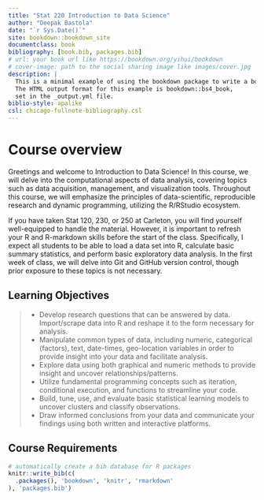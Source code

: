 ```yaml
--- 
title: "Stat 220 Introduction to Data Science"
author: "Deepak Bastola"
date: "`r Sys.Date()`"
site: bookdown::bookdown_site
documentclass: book
bibliography: [book.bib, packages.bib]
# url: your book url like https://bookdown.org/yihui/bookdown
# cover-image: path to the social sharing image like images/cover.jpg
description: |
  This is a minimal example of using the bookdown package to write a book.
  The HTML output format for this example is bookdown::bs4_book,
  set in the _output.yml file.
biblio-style: apalike
csl: chicago-fullnote-bibliography.csl
---
```



# Course overview {-}

Greetings and welcome to Introduction to Data Science! In this course, we will delve into the computational aspects of data analysis, covering topics such as data acquisition, management, and visualization tools. Throughout this course, we will emphasize the principles of data-scientific, reproducible research and dynamic programming, utilizing the R/RStudio ecosystem.

If you have taken Stat 120, 230, or 250 at Carleton, you will find yourself well-equipped to handle the material. However, it is important to refresh your R and R-markdown skills before the start of the class. Specifically, I expect all students to be able to load a data set into R, calculate basic summary statistics, and perform basic exploratory data analysis. In the first week of class, we will delve into Git and GitHub version control, though prior exposure to these topics is not necessary.

## Learning Objectives

<blockquote>
- Develop research questions that can be answered by data. Import/scrape data into R and reshape it to the form necessary for analysis.
- Manipulate common types of data, including numeric, categorical (factors), text, date-times, geo-location variables in order to provide insight into your data and facilitate analysis.
- Explore data using both graphical and numeric methods to provide insight and uncover relationships/patterns.
- Utilize fundamental programming concepts such as iteration, conditional execution, and functions to streamline your code.
- Build, tune, use, and evaluate basic statistical learning models to uncover clusters and classify observations.
- Draw informed conclusions from your data and communicate your findings using both written and interactive platforms.
</blockquote>

## Course Requirements


<!--

1)	Class activities (5%)
2)  Individual assignments (15%)
3)	Paired projects (15%)
4)	Midterm Exams (45%)
5)	Final Project (20%)

-->



```r
# automatically create a bib database for R packages
knitr::write_bib(c(
  .packages(), 'bookdown', 'knitr', 'rmarkdown'
), 'packages.bib')
```
